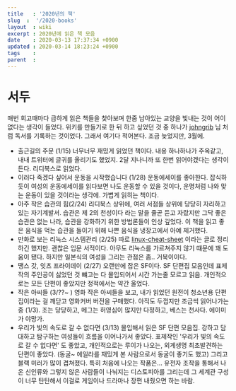 ```yaml
---
title   : '2020년의 책' 
slug  :  '/2020-books'
layout  : wiki 
excerpt : 2020년에 읽은 책 모음 
date    : 2020-03-13 17:37:34 +0900
updated : 2020-03-14 18:23:24 +0900
tags    : 
parent  : 
---
```


# 서두 
  매번 회고때마다 급하게 읽은 책들을 찾아보며 한줌 남아있는 교양을 빛내는 것이 어이없다는 생각이 들었다. 위키를 만들기로 한 뒤 하고 싶었던 것 중 하나가 [johngrib](https://johngrib.github.io) 님 처럼 독서를 기록하는 것이었다. 그래서 여기다 적어본다. 조금 늦었지만, 3월에. 
  
  
- 출근길의 주문 (1/15) 
  너무너무 재밌게 읽었던 책이다. 내용 하나하나가 주옥같고, 내내 트위터에 글귀를 올리기도 했었지. 2달 지나니까 또 한번 읽어야겠다는 생각이 든다. 리디북스로 읽었다. 
- 이러다 죽겠다 싶어서 운동을 시작했습니다 (1/28) 
  운동에세이를 좋아한다. 잡식하듯이 여성의 운동에세이를 읽다보면 나도 운동할 수 있을 것이다, 운명처럼 나와 맞는 운동이 있을 것이라는 생각에. 가볍게 읽히는 책이다. 
- 아주 작은 습관의 힘(2/24) 
  리디북스 상위에, 여러 서점들 상위에 당당히 자리하고 있는 자기계발서. 습관은 제 2의 천성이다 라는 말을 줄곧 듣고 자랐지만 그닥 좋은 습관은 없는 나라, 습관을 강화하기 위한 방법론들이 인상 깊었다. 이 책을 읽고 좋은 음식을 먹는 습관을 들이기 위해 나쁜 음식을 냉장고에서 아예 제거했다. 
- 만화로 보는 리눅스 시스템관리 (2/25)
 따로 [linux-cheat-sheet](https://juneyr.dev/linux-cheatsheet/) 이라는 글로 정리하긴 했지만. 괜찮은 입문 서적이다. 아무도 리눅스를 가르쳐주지 않기 떄문에 꽤 도움이 됐다. 하지만 일본식의 여성을 그리는 관점은 좀.. 거북이이다.
- 땡스 갓, 잇츠 프라이데이 (2/27) 
  오랜만에 잡은 SF이다. SF 단편집 모음인데 표제작의 주인공이 싫었던 것 뺴고는 다 몰입되어서 시간 가는줄 모르고 읽음. 개인적으로는 모든 단편이 좋았지만 정적에서는 약간 울었다.
- 작은 아씨들 (3/??~ )
  영화 작은 아씨들을 보고, 내가 읽었던 원전이 청소년용 단편집이라는 걸 깨닫고 영화커버 버전을 구매했다. 아직도 두껍지만 조금씩 읽어나가는 중 (1/3). 조는 당당하고, 메그는 허영심이 많지만 다정하고, 베스는 천사다. 에이미가 야망가.
- 우리가 빛의 속도로 갈 수 없다면 (3/13)
  몰입해서 읽은 SF 단편 모음집. 강하고 담대하고 탐구하는 여성들이 흐름을 이어나가서 좋았다. 표제작인 '우리가 빛의 속도로 갈 수 없다면' 도 좋았고, 개인적으로는 루이가 나오는, 외계생명 최초발견하는 단편이 좋았다. (동굴~ 에일라를 재밌게 본 사람으로서 동굴이 좋기도 했고) 그리고 블랙 미러가 많이 겹쳐졌다. 특히 처음에 나오는 작품은... 유전자 조작을 통해서 나온 신인류와 그렇지 않은 사람들이 나눠지는 디스토피아를 그리는데 그 세계관 구성이 너무 탄탄해서 이걸로 게임이나 드라마나 장편 내줬으면 하는 바람. 
